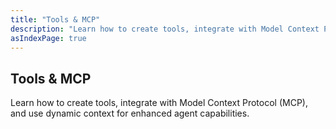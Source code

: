 ```yaml
---
title: "Tools & MCP"
description: "Learn how to create tools, integrate with Model Context Protocol (MCP), and use dynamic context for enhanced agent capabilities."
asIndexPage: true
---
```



## Tools & MCP

Learn how to create tools, integrate with Model Context Protocol (MCP), and use dynamic context for enhanced agent capabilities.

<CardGrid>
  <CardGridItem title="Overview" description="Introduction to creating and using tools with Mastra agents" href="./tools-mcp/overview" />
  <CardGridItem title="MCP Overview" description="Connect to external tools using Model Context Protocol" href="./tools-mcp/mcp-overview" />
  <CardGridItem title="Dynamic Tool Context" description="Use runtime context for dynamic, request-specific tool configuration" href="./tools-mcp/dynamic-context" />
  <CardGridItem title="Advanced Usage" description="Advanced patterns and techniques for tools and MCP integration" href="./tools-mcp/advanced-usage" />
</CardGrid>